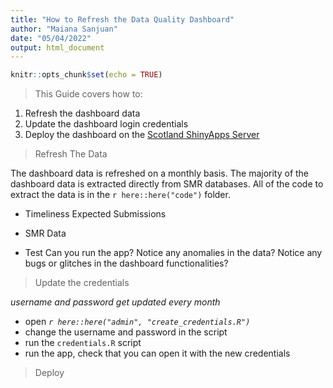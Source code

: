 ```yaml
---
title: "How to Refresh the Data Quality Dashboard"
author: "Maiana Sanjuan"
date: "05/04/2022"
output: html_document
---
```


```r
knitr::opts_chunk$set(echo = TRUE)
```

> This Guide covers how to:

1. Refresh the dashboard data
2. Update the dashboard login credentials
3. Deploy the dashboard on the [Scotland ShinyApps Server](https://scotland.shinyapps.io/phs-dq-dashboard/)

> Refresh The Data

The dashboard data is refreshed on a monthly basis. The majority of the dashboard data is extracted directly from SMR databases. All of the code to extract the data is in the `r here::here("code")` folder.

* Timeliness Expected Submissions

* SMR Data

* Test
Can you run the app? Notice any anomalies in the data? Notice any bugs or glitches in the dashboard functionalities?

> Update the credentials

*username and password get updated every month*

+ open *`r here::here("admin", "create_credentials.R")`*
+ change the username and password in the script
+ run the `credentials.R` script
+ run the app, check that you can open it with the new credentials


> Deploy


<!-- ## R Markdown -->

<!-- This is an R Markdown document. Markdown is a simple formatting syntax for authoring HTML, PDF, and MS Word documents. For more details on using R Markdown see <http://rmarkdown.rstudio.com>. -->

<!-- When you click the **Knit** button a document will be generated that includes both content as well as the output of any embedded R code chunks within the document. You can embed an R code chunk like this: -->

<!-- ```{r cars} -->
<!-- summary(cars) -->
<!-- ``` -->

<!-- ## Including Plots -->

<!-- You can also embed plots, for example: -->

<!-- ```{r pressure, echo=FALSE} -->
<!-- plot(pressure) -->
<!-- ``` -->

<!-- Note that the `echo = FALSE` parameter was added to the code chunk to prevent printing of the R code that generated the plot. -->
